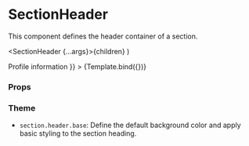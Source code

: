 
<Meta title="Components/Section/SectionHeader" component={SectionHeader} />

# SectionHeader

This component defines the header container of a section.

  <SectionHeader {...args}>{children}</SectionHeader>
)

<Canvas>
  <Story
    name="Default"
    args={{ children: <SectionTitle>Profile information</SectionTitle> }}
  >
    {Template.bind({})}
  </Story>
</Canvas>

### Props

<ArgsTable story="Default" />

### Theme

- `section.header.base`: Define the default background color and apply basic styling to the section heading.
